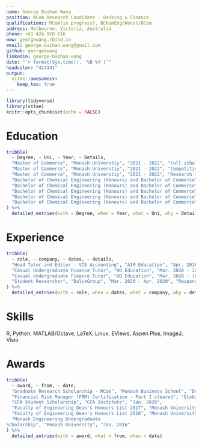 ```yaml
---
name: George Baihan Wang
position: MCom Research Candidate - Banking & Finance
qualifications: MCom(in progress), BChemEng(Hons)/BCom
address: Melbourne, Victoria, Australia
phone: +61 424 928 616
www: georgewang.rbind.io
email: george.baihan.wang@gmail.com
github: georgebwang
linkedin: george-baihan-wang
date: "`r format(Sys.time(), '%B %Y')`"
headcolor: "414141"
output: 
  vitae::awesomecv:
    keep_tex: true
---
```


```r
library(tidyverse)
library(vitae)
knitr::opts_chunk$set(echo = FALSE)
```

# Education
```r
tribble(
  ~ Degree, ~ Uni, ~ Year, ~ Details,
  "Master of Commerce", "Monash Universtiy", "2021 - 2022", "Full scholarship research-oriented program offered by the Department of Banking and Finance, Monash Business School",
  "Master of Commerce", "Monash Universtiy", "2021 - 2022", "Competitive admission - six places each year",
  "Master of Commerce", "Monash Universtiy", "2021 - 2022", "Research interests: Empirical Asset Pricing, Financial Econometrics",
  "Bachelor of Chemical Engineering (Honours) and Bachelor of Commerce", "Monash University", "2016 - 2020", "Engineering specialisation: Chemical Engineering",
  "Bachelor of Chemical Engineering (Honours) and Bachelor of Commerce", "Monash University", "2016 - 2020", "Commerce major: Finance",
  "Bachelor of Chemical Engineering (Honours) and Bachelor of Commerce", "Monash University", "2016 - 2020", "Commerce minor: Econometrics",
  "Bachelor of Chemical Engineering (Honours) and Bachelor of Commerce", "Monash University", "2016 - 2020", "Overall WAM: 83.78; BChemEng(Hons) WAM: 80.87; BCom WAM: 88.19",
  "Bachelor of Chemical Engineering (Honours) and Bachelor of Commerce", "Monash University", "2016 - 2020", "Graduated with H1 First Class Honours"
) %>% 
  detailed_entries(with = Degree, when = Year, what = Uni, why = Details)
```

# Experience
```r
tribble(
  ~ role, ~ company, ~ dates, ~ details,
  "Head Tutor and Editor - VCE Accounting", "AIM Education", "Apr. 2016 - Present", "Responsible for authoring the company-exclusive teaching package for VCE Accounting, including lecture notes, practice questions and mock exams", 
  "Casual Undergraduate Finance Tutor", "HD Education", "Mar. 2020 - Jun. 2020", "Responsible for holding one-on-one and group tutoring for Monash University undergraduate level Finance courses",
  "Casual Undergraduate Finance Tutor", "HD Education", "Mar. 2020 - Jun. 2020", "Taught units include: BFC2751 - Derivatives 1, BFC3241 - Equity and Investment Analysis",
  "Student Researcher", "DuluxGroup", "Mar. 2020 - Apr. 2020", "Responsible for conducting an in-depth industrial research project on investigating the effect of polymer synthesis processing on the morphology of the final polymer particle, and in turn its effect on paint properties"
) %>% 
  detailed_entries(with = role, when = dates, what = company, why = details)
```

# Skills

R, Python, MATLAB/Octave, LaTeX, Linux, EViews, Aspen Plus, ImageJ, Visio

# Awards
```r
tribble(
  ~ award, ~ from, ~ date,
  "Graduate Research Scholarship - MCom", "Monash Business School", "Dec. 2020",
  "Financial Risk Manager (FRM) Certification - Part I cleared", "Global Association of Risk Professionals (GARP)", "Jan. 2020",
  "CFA Student Scholarship", "CFA Institute", "Jan. 2020",
  "Faculty of Engineering Dean's Honours List 2017", "Monash University", "Apr. 2018",
  "Faculty of Engineering Dean's Honours List 2016", "Monash University", "Apr. 2017",
  "Monash Engineering Undergraduate
Scholarship", "Monash University", "Jan. 2016"
) %>% 
  detailed_entries(with = award, what = from, when = date)
```







